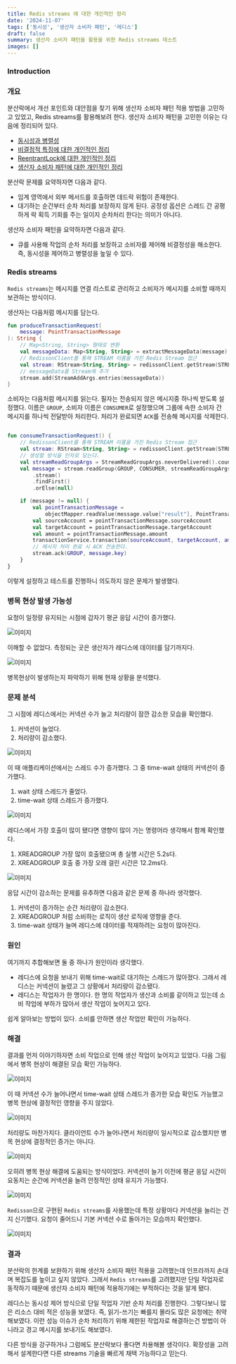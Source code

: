```yaml
---
title: Redis streams 에 대한 개인적인 정리
date: '2024-11-07'
tags: ['동시성', '생산자 소비자 패턴', '레디스']
draft: false
summary: 생산자 소비자 패턴을 활용을 위한 Redis streams 테스트
images: []
---
```


### Introduction

<TOCInline toc={props.toc} exclude="Introduction" />

### 개요

분산락에서 개선 포인트와 대안점을 찾기 위해 생산자 소비자 패턴 적용 방법을 고민하고 있었고, Redis streams를 활용해보려 한다.
생산자 소비자 패턴을 고민한 이유는 다음에 정리되어 있다.

- [동시성과 병렬성](https://tis-blog.vercel.app/blog/books/concurrency-7/0)
- [비결정적 특징에 대한 개인적인 정리](https://tis-blog.vercel.app/blog/books/concurrency-7/1_1)
- [ReentrantLock에 대한 개인적인 정리](https://tis-blog.vercel.app/blog/books/concurrency-7/1_2)
- [생산자 소비자 패턴에 대한 개인적인 정리](https://tis-blog.vercel.app/blog/books/concurrency-7/1_3)

분산락 문제를 요약하자면 다음과 같다.

- 임계 영역에서 외부 메서드를 호출하면 데드락 위험이 존재한다.
- 대기하는 순간부터 순차 처리를 보장하지 않게 된다. 공정성 옵션은 스레드 간 공평하게 락 획득 기회를 주는 일이지 순차처리 한다는 의미가 아니다.

생산자 소비자 패턴을 요약하자면 다음과 같다.

- 큐를 사용해 작업의 순차 처리를 보장하고 소비자를 제어해 비결정성을 해소한다. 즉, 동시성을 제어하고 병렬성을 높일 수 있다.

### Redis streams

`Redis streams`는 메시지를 연결 리스트로 관리하고 소비자가 메시지를 소비할 때까지 보관하는 방식이다.

생산자는 다음처럼 메시지를 담는다.

```kotlin
fun produceTransactionRequest(
    message: PointTransactionMessage
): String {
    // Map<String, String> 형태로 변환
    val messageData: Map<String, String> = extractMessageData(message)
    // RedissonClient를 통해 STREAM 이름을 가진 Redis Stream 접근
    val stream: RStream<String, String> = redissonClient.getStream(STREAM)
    // messageData를 Stream에 추가
    stream.add(StreamAddArgs.entries(messageData))
}
```

소비자는 다음처럼 메시지를 읽는다. 필자는 전송되지 않은 메시지중 하나씩 받도록 설정했다.
이름은 `GROUP`, 소비자 이름은 `CONSUMER`로 설정했으며 그룹에 속한 소비자 간 메시지를 하나씩 전달받아 처리한다.
처리가 완료되면 `ACK`를 전송해 메시지를 삭제한다.

```kotlin

fun consumeTransactionRequest() {
    // RedissonClient를 통해 STREAM 이름을 가진 Redis Stream 접근
    val stream: RStream<String, String> = redissonClient.getStream(STREAM)
    // 생성할 방식을 인자로 담는다.
    val streamReadGroupArgs = StreamReadGroupArgs.neverDelivered().count(1)
    val message = stream.readGroup(GROUP, CONSUMER, streamReadGroupArgs).entries
        .stream()
        .findFirst()
        .orElse(null)

    if (message != null) {
        val pointTransactionMessage =
            objectMapper.readValue(message.value["result"], PointTransactionMessage::class.java)
        val sourceAccount = pointTransactionMessage.sourceAccount
        val targetAccount = pointTransactionMessage.targetAccount
        val amount = pointTransactionMessage.amount
        transactionService.transaction(sourceAccount, targetAccount, amount)
        // 메시지 처리 완료 시 ACK 전송한다.
        stream.ack(GROUP, message.key)
    }
}
```

이렇게 설정하고 테스트를 진행하니 의도하지 않은 문제가 발생했다.

### 병목 현상 발생 가능성

요청이 일정량 유지되는 시점에 갑자기 평균 응답 시간이 증가했다.

![이미지](/static/images/books/concurrency-7/141.png)

이해할 수 없었다. 측정되는 곳은 생산자가 레디스에 데이터를 담기까지다.

![이미지](/static/images/books/concurrency-7/145.png)

병목현상이 발생하는지 파악하기 위해 현재 상황을 분석했다.

### 문제 분석

그 시점에 레디스에서는 커넥션 수가 늘고 처리량이 잠깐 감소한 모습을 확인했다.

1. 커넥션이 늘었다.
2. 처리량이 감소했다.

![이미지](/static/images/books/concurrency-7/142.png)

이 때 애플리케이션에서는 스레드 수가 증가했다. 그 중 time-wait 상태의 커넥션이 증가했다.

1. wait 상태 스레드가 줄었다.
2. time-wait 상태 스레드가 증가했다.

![이미지](/static/images/books/concurrency-7/143.png)

레디스에서 가장 호출이 많이 됐다면 영향이 많이 가는 명령어라 생각해서 함께 확인했다.

1. XREADGROUP 가장 많이 호출됐으며 총 실행 시간은 5.2s다.
2. XREADGROUP 호출 중 가장 오래 걸린 시간은 12.2ms다.

![이미지](/static/images/books/concurrency-7/144.png)

응답 시간이 감소하는 문제를 유추하면 다음과 같은 문제 중 하나라 생각했다.

1. 커넥션이 증가하는 순간 처리량이 감소한다.
2. XREADGROUP 처럼 소비하는 로직이 생산 로직에 영향을 준다.
3. time-wait 상태가 늘며 레디스에 데이터를 적재하려는 요청이 많아진다.

### 원인

여기까지 추합해보면 둘 중 하나가 원인이라 생각했다.

- 레디스에 요청을 보내기 위해 time-wait로 대기하는 스레드가 많아졌다. 그래서 레디스는 커넥션이 늘렸고 그 상황에서 처리량이 감소됐다.
- 레디스는 작업자가 한 명이다. 한 명의 작업자가 생산과 소비를 같이하고 있는데 소비 작업에 부하가 많아서 생산 작업이 늦어지고 있다.

쉽게 알아보는 방법이 있다. 소비를 안하면 생산 작업만 확인이 가능하다.

### 해결

결과를 먼저 이야기하자면 소비 작업으로 인해 생산 작업이 늦어지고 있었다.
다음 그림에서 병목 현상이 해결된 모습 확인 가능하다.

![이미지](/static/images/books/concurrency-7/146.png)

이 때 커넥션 수가 늘어나면서 time-wait 상태 스레드가 증가한 모습 확인도 가능했고 병목 현상에 결정적인 영향을 주지 않았다.

![이미지](/static/images/books/concurrency-7/147.png)

처리량도 마찬가지다. 클라이언트 수가 늘어나면서 처리량이 일시적으로 감소했지만 병목 현상에 결정적인 증가는 아니다.

![이미지](/static/images/books/concurrency-7/148.png)

오히려 병목 현상 해결에 도움되는 방식이었다. 커넥션이 늘기 이전에 평균 응답 시간이 요동치는 순간에 커넥션을 늘려 안정적인 상태 유지가 가능했다.

![이미지](/static/images/books/concurrency-7/149.png)

`Redisson`으로 구현된 `Redis streams`를 사용했는데 특정 상황마다 커넥션을 늘리는 건지 신기했다. 요청이 줄어드니 기본 커넥션 수로 돌아가는 모습까지 확인했다.

![이미지](/static/images/books/concurrency-7/150.png)

### 결과

분산락의 한계를 보완하기 위해 생산자 소비자 패턴 적용을 고려했는데 인프라까지 손대며 복잡도를 높이고 싶지 않았다.
그래서 `Redis streams`를 고려했지만 단일 작업자로 동작하기 때문에 생산자 소비자 패턴에 적용하기에는 부적하다는 것을 알게 됐다.

레디스는 동시성 제어 방식으로 단일 작업자 기반 순차 처리를 진행한다. 그렇다보니 많은 리소스 대비 적은 성능을 보였다.
즉, 읽기-쓰기는 빠를지 몰라도 많은 요청에는 취약해보였다.
이런 성능 이슈가 순차 처리하기 위해 제한된 작업자로 해결하는건 방법이 아니라고 경고 메시지를 보내기도 해보였다.

다른 방식을 강구하거나 그럼에도 분산락보다 좋다면 차용해볼 생각이다.
확장성을 고려해서 설계한다면 다른 streams 기술을 빠르게 채택 가능하다고 믿는다.
